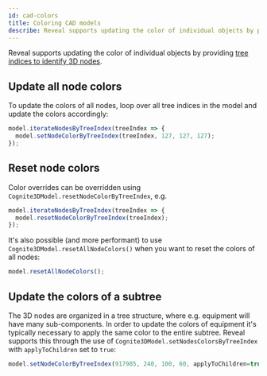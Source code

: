 ```yaml
---
id: cad-colors
title: Coloring CAD models
describe: Reveal supports updating the color of individual objects by providing tree indices to identify 3D nodes.
---
```



Reveal supports updating the color of individual objects by providing [tree indices to identify 3D nodes](../concepts.md).

<DemoWrapper
  modelId={4715379429968321}
  revisionId={5688854005909501}
  name="Cognite3DViewerDemo"
/>

## Update all node colors

To update the colors of all nodes, loop over all tree indices in the model and update the colors
accordingly:

<!-- TODO: implement eficcient coloring fn and update these examples -->

```jsx runnable
model.iterateNodesByTreeIndex(treeIndex => {
  model.setNodeColorByTreeIndex(treeIndex, 127, 127, 127);
});
```

## Reset node colors

Color overrides can be overridden using `Cognite3DModel.resetNodeColorByTreeIndex`, e.g.

```jsx runnable
model.iterateNodesByTreeIndex(treeIndex => {
  model.resetNodeColorByTreeIndex(treeIndex);
});
```

It's also possible (and more performant) to use `Cognite3DModel.resetAllNodeColors()` when
you want to reset the colors of all nodes:

```jsx runnable
model.resetAllNodeColors();
```

## Update the colors of a subtree

The 3D nodes are organized in a tree structure, where e.g. equipment will have many sub-components. In
order to update the colors of equipment it's typically necessary to apply the same color to the entire
subtree. Reveal supports this through the use of `Cognite3DModel.setNodesColorsByTreeIndex` with `applyToChildren`
set to `true`:

```jsx runnable
model.setNodeColorByTreeIndex(917985, 240, 100, 60, applyToChildren=true);
```
